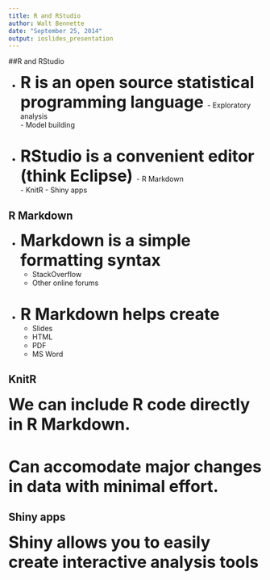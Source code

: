 ```yaml
---
title: R and RStudio
author: Walt Bennette
date: "September 25, 2014"
output: ioslides_presentation
---
```


##R and RStudio

- <font size="6"><b><span class="blue3">R is an open source statistical programming language </font></b></span> 
       - Exploratory analysis  
       - Model building  
<br>  
- <font size="6"><b><span class="blue3">RStudio is a convenient editor (think Eclipse) </font></b></span> 
       - R Markdown  
       - KnitR
       - Shiny apps

## R Markdown

- <font size="6"><b><span class="blue3">Markdown is a simple formatting syntax </font></b></span>
    - StackOverflow  
    - Other online forums  
<br>  
- <font size="6"><b><span class="blue3">R Markdown helps create  </font></b></span>
    - Slides  
    - HTML   
    - PDF  
    - MS Word  
    
## KnitR  

<font size="6"><b><span class="blue3"> We can include R code directly in R Markdown.  </font></b></span>

<br>

<font size="6"><b><span class="blue3"> Can accomodate major changes in data with minimal effort.</font></b></span>


## Shiny apps  

<font size="6"><b><span class="blue3"> Shiny allows you to easily create interactive analysis tools</font></b></span>


